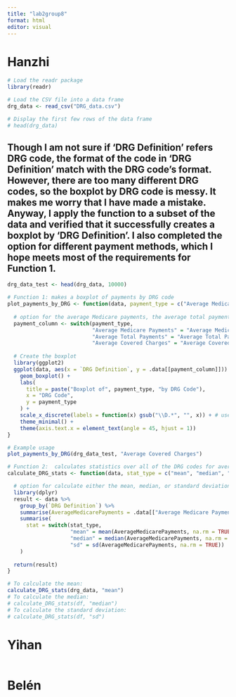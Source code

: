 ```yaml
---
title: "lab2group8"
format: html
editor: visual
---
```


# Hanzhi

```r
# Load the readr package
library(readr) 

# Load the CSV file into a data frame 
drg_data <- read_csv("DRG_data.csv")  

# Display the first few rows of the data frame 
# head(drg_data)
```

## Though I am not sure if 'DRG Definition' refers DRG code, the format of the code in 'DRG Definition' match with the DRG code's format. However, there are too many different DRG codes, so the boxplot by DRG code is messy. It makes me worry that I have made a mistake. Anyway, I apply the function to a subset of the data and verified that it successfully creates a boxplot by 'DRG Definition'. I also completed the option for different payment methods, which I hope meets most of the requirements for Function 1.
```r
drg_data_test <- head(drg_data, 10000)
```

```r
# Function 1: makes a boxplot of payments by DRG code
plot_payments_by_DRG <- function(data, payment_type = c("Average Medicare Payments", "Average Total Payments", "Average Covered Charges")) {
  
  # option for the average Medicare payments, the average total payment, or the average covered charges.
  payment_column <- switch(payment_type,
                           "Average Medicare Payments" = "Average Medicare Payments",
                           "Average Total Payments" = "Average Total Payments",
                           "Average Covered Charges" = "Average Covered Charges")
  
  # Create the boxplot 
  library(ggplot2)
  ggplot(data, aes(x = `DRG Definition`, y = .data[[payment_column]])) +
    geom_boxplot() +
    labs(
      title = paste("Boxplot of", payment_type, "by DRG Code"),
      x = "DRG Code",
      y = payment_type
    ) +
    scale_x_discrete(labels = function(x) gsub("\\D.*", "", x)) + # use DRG code on x-axis
    theme_minimal() +
    theme(axis.text.x = element_text(angle = 45, hjust = 1))
}
```

```r
# Example usage 
plot_payments_by_DRG(drg_data_test, "Average Covered Charges")
```

```r
# Function 2:  calculates statistics over all of the DRG codes for average Medicare payments
calculate_DRG_stats <- function(data, stat_type = c("mean", "median", "sd")) {

  # option for calculate either the mean, median, or standard deviation of the DRG codes
  library(dplyr)
  result <- data %>%
    group_by(`DRG Definition`) %>%
    summarise(AverageMedicarePayments = .data[["Average Medicare Payments"]]) %>%
    summarise(
      stat = switch(stat_type,
                    "mean" = mean(AverageMedicarePayments, na.rm = TRUE),
                    "median" = median(AverageMedicarePayments, na.rm = TRUE),
                    "sd" = sd(AverageMedicarePayments, na.rm = TRUE))
    )
  
  return(result)
}
```

```r
# To calculate the mean:
calculate_DRG_stats(drg_data, "mean")
# To calculate the median:
# calculate_DRG_stats(df, "median")
# To calculate the standard deviation:
# calculate_DRG_stats(df, "sd")
```

# Yihan

```r
```

# Belén

```r

```
